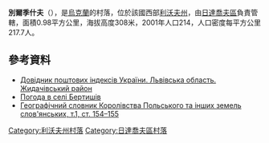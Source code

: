 {{coord|49|32|8|N|24|19|30|E|scale:100000|display=title}}

'''別爾季什夫'''（{{lang-uk|Бертишів}}），是[[烏克蘭|烏克蘭]]的村落，位於該國西部[[利沃夫州|利沃夫州]]，由[[日達喬夫區|日達喬夫區]]負責管轄，面積0.98平方公里，海拔高度308米，2001年人口214，人口密度每平方公里217.7人。	

==參考資料==
*[http://www.uaidx.com/13/282/index Довідник поштових індексів України. Львівська область. Жидачівський район]{{Wayback|url=http://www.uaidx.com/13/282/index |date=20160909184734 }}
* [http://weather.in.ua/ua/l'vovskaja/1094 Погода в селі Бертишів]{{Wayback|url=http://weather.in.ua/ua/l'vovskaja/1094 |date=20160305214955 }}
* [http://dir.icm.edu.pl/pl/Slownik_geograficzny/Tom_V Географічний словник Королівства Польського та інших земель слов'янських, т.1, ст. 154–155]{{Wayback|url=http://dir.icm.edu.pl/pl/Slownik_geograficzny/Tom_V |date=20160923112557 }}

{{DEFAULTSORT:Бертишів}}
[[Category:利沃夫州村落|Category:利沃夫州村落]]
[[Category:日達喬夫區村落|Category:日達喬夫區村落]]


{{Lviv-geo-stub}}